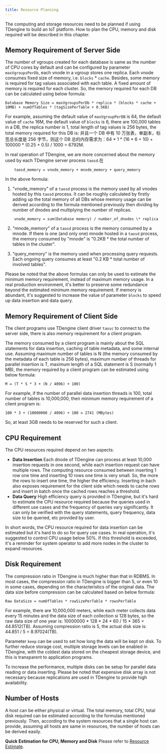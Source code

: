 ```yaml
---
title: Resource Planning
---
```


The computing and storage resources need to be planned if using TDengine to build an IoT platform. How to plan the CPU, memory and disk required will be described in this chapter.

## Memory Requirement of Server Side

The number of vgroups created for each database is same as the number of CPU cores by default and can be configured by parameter `maxVgroupsPerDb`, each vnode in a vgroup stores one replica. Each vnode consumes fixed size of memory, i.e. `blocks` \* `cache`. Besides, some memory is required for tag values associated with each table. A fixed amount of memory is required for each cluster. So, the memory required for each DB can be calculated using below formula:

```
Database Memory Size = maxVgroupsPerDb * replica * (blocks * cache + 10MB) + numOfTables * (tagSizePerTable + 0.5KB)
```

For example, assuming the default value of `maxVgroupPerDB` is 64, the default value of `cache` 16M, the default value of `blocks` is 6, there are 100,000 tables in a DB, the replica number is 1, total length of tag values is 256 bytes, the total memory required for this DB is: 并且一个 DB 中有 10 万张表，单副本，标签总长度是 256 字节，则这个 DB 总的内存需求为：64 \* 1 \* (16 \* 6 + 10) + 100000 \* (0.25 + 0.5) / 1000 = 6792M.

In real operation of TDengine, we are more concerned about the memory used by each TDengine server process `taosd`.在

```
    taosd_memory = vnode_memory + mnode_memory + query_memory
```

In the above formula:

1. "vnode_memory" of a `taosd` process is the memory used by all vnodes hosted by this `taosd` process. It can be roughly calculated by firstly adding up the total memory of all DBs whose memory usage can be derived according to the formula mentioned previously then dividing by number of dnodes and multiplying the number of replicas.

```
    vnode_memory = sum(Database memory) / number_of_dnodes \* replica
```

2. "mnode_memory" of a `taosd` process is the memory consumed by a mnode. If there is one (and only one) mnode hosted in a `taosd` process, the memory consumed by "mnode" is "0.2KB \* the total number of tables in the cluster".

3. "query_memory" is the memory used when processing query requests. Each ongoing query consumes at least "0.2 KB \* total number of involved tables".

Please be noted that the above formulas can only be used to estimate the minimum memory requirement, instead of maximum memory usage. In a real production environment, it's better to preserve some redundance beyond the estimated minimum memory requirement. If memory is abundant, it's suggested to increase the value of parameter `blocks` to speed up data insertion and data query.

## Memory Requirement of Client Side

The client programs use TDengine client driver `taosc` to connect to the server side, there is also memory requirement for a client program.

The memory consumed by a client program is mainly about the SQL statements for data insertion, caching of table metadata, and some internal use. Assuming maximum number of tables is N (the memory consumed by the metadata of each table is 256 bytes), maximum number of threads for parallel insertion is T, maximum length of a SQL statement is S (normally 1 MB), the memory required by a client program can be estimated using below formula:

```
M = (T * S * 3 + (N / 4096) + 100)
```

For example, if the number of parallel data insertion threads is 100, total number of tables is 10,000,000, then minimum memory requirement of a client program is:

```
100 * 3 + (10000000 / 4096) + 100 = 2741 (MBytes)
```

So, at least 3GB needs to be reserved for such a client.

## CPU Requirement

The CPU resources required depend on two aspects:

- **Data Insertion** Each dnode of TDengine can process at least 10,000 insertion requests in one second, while each insertion request can have multiple rows. The computing resource consumed between inserting 1 row one time and inserting 10 rows one time is very small. So, the more the rows to insert one time, the higher the efficiency. Inserting in bach also exposes requirement for the client side which needs to cache rows and insert in batch once the cached rows reaches a threshold.
- **Data Query** High efficiency query is provided in TDengine, but it's hard to estimate the CPU resource required because the queries used in different use cases and the frequency of queries vary significantly. It can only be verified with the query statements, query frequency, data size to be queried, etc provided by user.

In short words, the CPU resource required for data insertion can be estimated but it's hard to do so for query use cases. In real operation, it's suggested to control CPU usage below 50%. If this threshold is exceeded, it's a reminder for system operator to add more nodes in the cluster to expand resources.

## Disk Requirement

The compression ratio in TDengine is much higher than that in RDBMS. In most cases, the compression ratio in TDengine is bigger than 5, or even 10 in some cases, depending on the characteristics of the original data. The data size before compression can be calculated based on below formula:

```
Raw DataSize = numOfTables * rowSizePerTable * rowsPerTable
```

For example, there are 10,000,000 meters, while each meter collects data every 15 minutes and the data size of each collection si 128 bytes, so the raw data size of one year is: 10000000 \* 128 \* 24 \* 60 / 15 \* 365 = 44.8512(TB). Assuming compression ratio is 5, the actual disk size is: 44.851 / 5 = 8.97024(TB).

Parameter `keep` can be used to set how long the data will be kept on disk. To further reduce storage cost, multiple storage levels can be enabled in TDengine, with the coldest data stored on the cheapest storage device, and this is transparent to application programs.

To increase the performance, multiple disks can be setup for parallel data reading or data inserting. Please be noted that expensive disk array is not necessary because replications are used in TDengine to provide high availability.

## Number of Hosts

A host can be either physical or virtual. The total memory, total CPU, total disk required can be estimated according to the formulas mentioned previously. Then, according to the system resources that a single host can provide, assuming all hosts are same in resources, the number of hosts can be derived easily.

**Quick Estimation for CPU, Memory and Disk** Please refer to [Resource Estimate](https://www.taosdata.com/config/config.html).
